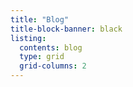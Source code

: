 ```yaml
---
title: "Blog"
title-block-banner: black
listing: 
  contents: blog
  type: grid
  grid-columns: 2
---
```

